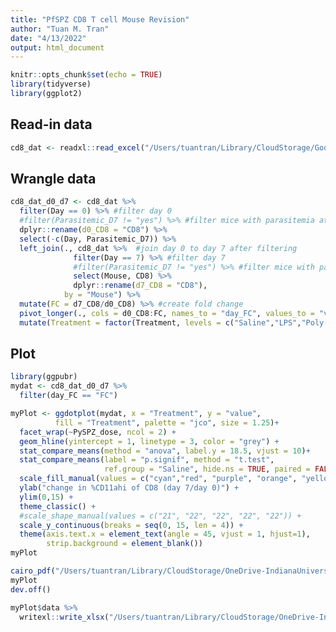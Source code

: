 ```yaml
---
title: "PfSPZ CD8 T cell Mouse Revision"
author: "Tuan M. Tran"
date: "4/13/2022"
output: html_document
---
```


```r
knitr::opts_chunk$set(echo = TRUE)
library(tidyverse)
library(ggplot2)
```

## Read-in data

```r
cd8_dat <- readxl::read_excel("/Users/tuantran/Library/CloudStorage/GoogleDrive-tuantran@iu.edu/Shared drives/[Sec] IN-MED-INF-TRANLAB/Tran Lab Shared/Projects/Doris Duke PfSPZ Kenya/Elizabeth Leetah Mouse Experiments/Revision PySPZ CD8 T cell Long Format.xlsx")
```

## Wrangle data

```r
cd8_dat_d0_d7 <- cd8_dat %>%
  filter(Day == 0) %>% #filter day 0
  #filter(Parasitemic_D7 != "yes") %>% #filter mice with parasitemia at Day 7
  dplyr::rename(d0_CD8 = "CD8") %>%
  select(-c(Day, Parasitemic_D7)) %>%
  left_join(., cd8_dat %>%  #join day 0 to day 7 after filtering
              filter(Day == 7) %>% #filter day 7
              #filter(Parasitemic_D7 != "yes") %>% #filter mice with parasitemia at Day 7
              select(Mouse, CD8) %>%
              dplyr::rename(d7_CD8 = "CD8"),
            by = "Mouse") %>% 
  mutate(FC = d7_CD8/d0_CD8) %>% #create fold change
  pivot_longer(., cols = d0_CD8:FC, names_to = "day_FC", values_to = "value") %>%
  mutate(Treatment = factor(Treatment, levels = c("Saline","LPS","Poly(I:C)", "Flagellin", "β glucan")))
```

## Plot

```r
library(ggpubr)
mydat <- cd8_dat_d0_d7 %>%
  filter(day_FC == "FC")

myPlot <- ggdotplot(mydat, x = "Treatment", y = "value",
          fill = "Treatment", palette = "jco", size = 1.25)+
  facet_wrap(~PySPZ_dose, ncol = 2) +
  geom_hline(yintercept = 1, linetype = 3, color = "grey") +
  stat_compare_means(method = "anova", label.y = 18.5, vjust = 10)+      # Add global p-value
  stat_compare_means(label = "p.signif", method = "t.test",
                     ref.group = "Saline", hide.ns = TRUE, paired = FALSE) +
  scale_fill_manual(values = c("cyan","red", "purple", "orange", "yellow")) +
  ylab("change in %CD11ahi of CD8 (day 7/day 0)") +
  ylim(0,15) +
  theme_classic() +
  #scale_shape_manual(values = c("21", "22", "22", "22", "22")) +
  scale_y_continuous(breaks = seq(0, 15, len = 4)) +
  theme(axis.text.x = element_text(angle = 45, vjust = 1, hjust=1),
        strip.background = element_blank())
myPlot
```

```r
cairo_pdf("/Users/tuantran/Library/CloudStorage/OneDrive-IndianaUniversity/Manuscripts/KSPZV1 Manuscript/JCI Resubmission April 2023/Figures JCI resubmission/Figure Panels/Fig 7H CD8 T cells d7 FC baseline both doses.pdf", height = 3.5, width = 6)
myPlot
dev.off()
```

```r
myPlot$data %>%
  writexl::write_xlsx("/Users/tuantran/Library/CloudStorage/OneDrive-IndianaUniversity/Manuscripts/KSPZV1 Manuscript/JCI Resubmission April 2023/Data for all Plots JCI Resubmission/Figure 7H Cd11ahi of CD8 Day7 over Day0.xlsx")
```


